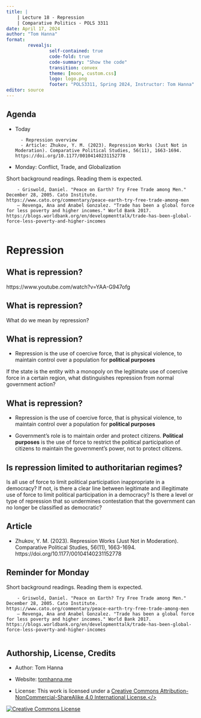 ```yaml
---
title: |
    | Lecture 18 - Repression
    | Comparative Politics - POLS 3311
date: April 17, 2024
author: "Tom Hanna"
format: 
        revealjs:
                self-contained: true
                code-fold: true
                code-summary: "Show the code"
                transition: convex
                theme: [moon, custom.css]
                logo: logo.png
                footer: "POLS3311, Spring 2024, Instructor: Tom Hanna"
editor: source
---
```



## Agenda

- Today

        - Repression overview
        - Article: Zhukov, Y. M. (2023). Repression Works (Just Not in Moderation). Comparative Political Studies, 56(11), 1663-1694. https://doi.org/10.1177/00104140231152778
        
- Monday: Conflict, Trade, and Globalization

Short background readings. Reading them is expected.

        - Griswold, Daniel. "Peace on Earth? Try Free Trade among Men." December 28, 2005. Cato Institute. https://www.cato.org/commentary/peace-earth-try-free-trade-among-men
        – Revenga, Ana and Anabel Gonzalez. "Trade has been a global force for less poverty and higher incomes." World Bank 2017. https://blogs.worldbank.org/en/developmenttalk/trade-has-been-global-force-less-poverty-and-higher-incomes
        
# Repression

## What is repression?

https://www.youtube.com/watch?v=YAA-G947ofg


## What is repression?

What do we mean by repression?

## What is repression?

- Repression is the use of coercive force, that is physical violence, to maintain control over a population for **political purposes**

If the state is the entity with a monopoly on the legitimate use of coercive force in a certain region, what distinguishes repression from normal government action?           

## What is repression?

- Repression is the use of coercive force, that is physical violence, to maintain control over a population for **political purposes**

- Government's role is to maintain order and protect citizens. **Political purposes** is the use of force to restrict the political participation of citizens to maintain the government's power, not to protect citizens.


## Is repression limited to authoritarian regimes?

Is all use of force to limit political participation inappropriate in a democracy? If not, is there a clear line between legitimate and illegitimate use of force to limit political participation in a democracy? Is there a level or type of repression that so undermines contestation that the government can no longer be classified as democratic?


## Article

- Zhukov, Y. M. (2023). Repression Works (Just Not in Moderation). Comparative Political Studies, 56(11), 1663-1694. https://doi.org/10.1177/00104140231152778


## Reminder for Monday

Short background readings. Reading them is expected.

        - Griswold, Daniel. "Peace on Earth? Try Free Trade among Men." December 28, 2005. Cato Institute. https://www.cato.org/commentary/peace-earth-try-free-trade-among-men
        – Revenga, Ana and Anabel Gonzalez. "Trade has been a global force for less poverty and higher incomes." World Bank 2017. https://blogs.worldbank.org/en/developmenttalk/trade-has-been-global-force-less-poverty-and-higher-incomes
        







## Authorship, License, Credits


- Author: Tom Hanna

- Website: <a href="https://tom-hanna.org/">tomhanna.me</a>

- License: This work is licensed under a <a href= "http://creativecommons.org/licenses/by-nc-sa/4.0/">Creative Commons Attribution-NonCommercial-ShareAlike 4.0 International License.</>

<a href= "http://creativecommons.org/licenses/by-nc-sa/4.0/">![Creative Commons License](creative_commons_license.png)</a>
